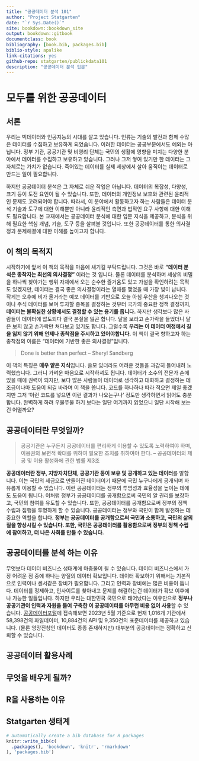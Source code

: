 ```yaml
--- 
title: "공공데이터 분석 101"
author: "Project Statgarten"
date: "`r Sys.Date()`"
site: bookdown::bookdown_site
output: bookdown::gitbook
documentclass: book
bibliography: [book.bib, packages.bib]
biblio-style: apalike
link-citations: yes
github-repo: statgarten/publickdata101
description: "공공데이터 분석 입문"
---
```


# 모두를 위한 공공데이터

## 서론
우리는 빅데이터와 인공지능의 시대를 살고 있습니다. 인류는 기술의 발전과 함께 수많은 데이터를 수집하고 보유하게 되었습니다. 이러한 데이터는 공공부문에서도 예외는 아닙니다. 정부 기관, 공공기관 및 비영리 단체는 국민의 생활에 영향을 미치는 다양한 분야에서 데이터를 수집하고 보유하고 있습니다. 그러나 그저 쌓여 있기만 한 데이터는 그 자체로는 가치가 없습니다. 죽어있는 데이터를 실제 세상에서 살아 움직이는 데이터로 만드는 일이 필요합니다.  

하지만 공공데이터 분석은 그 자체로 쉬운 작업은 아닙니다. 데이터의 복잡성, 다양성, 크기 등이 도전 요인이 될 수 있습니다. 또한, 데이터의 개인정보 보호와 관련된 윤리적인 문제도 고려되어야 합니다. 따라서, 이 분야에서 활동하고자 하는 사람들은 데이터 분석 기술과 도구에 대한 이해뿐만 아니라 윤리적인 측면과 법적인 요구 사항에 대한 이해도 필요합니다. 본 교재에서는 공공데이터 분석에 대한 입문 지식을 제공하고, 분석을 위해 필요한 핵심 개념, 기술, 도구 등을 살펴볼 것입니다. 또한 공공데이터를 통한 의사결정과 문제해결에 대한 이해를 높이고자 합니다.  

## 이 책의 목적지  
시작하기에 앞서 이 책의 목적을 마음에 새기길 부탁드립니다. 그것은 바로 **"데이터 분석은 종착지는 최선의 의사결정"** 이라는 것 입니다. 물론 데이터를 분석하며 세상의 비밀을 하나씩 찾아가는 행위 자체에서 오는 순수한 즐거움도 있고 가설을 확인하려는 목적도 있겠지만, 데이터는 결국 좋은 의사결정이라는 열매를 맺었을 때 가장 빛이 납니다. 작게는 오후에 비가 올거라는 예보 데이터를 기반으로 오늘 아침 우산을 챙겨나오는 것이나 주식 데이터를 보며 투자할 종목을 결정하는 것부터 국가의 중요한 정책 결정까지, **데이터는 불확실한 상황에서도 결정할 수 있는 용기를 줍니다.** 하지만 생각보다 많은 사람들이 데이터에 압도되다 결국 본질을 잃곤 합니다. 달을 보라고 손가락을 들었더니 달은 보지 않고 손가락만 쳐다보고 있기도 합니다. 그럴수록 **우리는 이 데이터 여정에서 길을 잃지 않기 위해 언제나 종착점을 주시하고 있어야합니다.** 이 책이 결국 향하고자 하는 종착점의 이름은 "데이터에 기반한 좋은 의사결정"입니다. 

> Done is better than perfect -- Sheryl Sandberg

이 책의 특징은 **매우 얕은 지식**입니다. 쓸모 있더라도 어려운 것들을 과감히 들어내려 노력했습니다. 그러니 가벼운 마음으로 시작하셔도 됩니다. 데이터가 소수의 전문가 손에 있을 때에 권력이 되지만, 보다 많은 사람들이 데이터로 생각하고 대화하고 결정하는 데 조금이나마 도움이 되길 바라며 이 책을 씁니다. 코드를 하나하나 따라 적으면 제일 좋겠지만 그저 '이런 코드를 넣으면 이런 결과가 나오는구나' 정도만 생각하면서 읽어도 충분합니다. 완벽하게 하려 우물쭈물 하기 보다는 일단 여기까지 읽었으니 일단 시작해 보는 건 어떨까요?

## 공공데이터란 무엇일까?

> 공공기관은 누구든지 공공데이터를 편리하게 이용할 수 있도록 노력하여야 하며, 이용권의 보편적 확대를 위하여 필요한 조치를 취하여야 한다.    -- 공공데이터의 제공 및 이용 활성화에 관한 법률 제3조  

**공공데이터란 정부, 지방자치단체, 공공기관 등이 보유 및 공개하고 있는 데이터**를 말합니다. 이는 국민의 세금으로 만들어진 데이터이기 때문에 국민 누구나에게 공개되며 자유롭게 이용할 수 있습니다. 이런 공공데이터는 정부의 투명성과 효율성을 높이는 데에도 도움이 됩니다. 이처럼 정부가 공공데이터를 공개함으로써 국민의 알 권리를 보장하고, 국민의 참여를 유도할 수 있습니다. 또한, 공공데이터를 공개함으로써 정부의 정책 수립과 집행을 투명하게 할 수 있습니다. 공공데이터는 정부와 국민이 함께 발전하는 데 중요한 역할을 합니다. **정부는 공공데이터를 공개함으로써 국민과 소통하고, 국민의 삶의 질을 향상시킬 수 있습니다. 또한, 국민은 공공데이터를 활용함으로써 정부의 정책 수립에 참여하고, 더 나은 사회를 만들 수 있습니다.**

## 공공데이터를 분석 하는 이유
무엇보다 데이터 비즈니스 생태계에 마중물이 될 수 있습니다. 데이터 비즈니스에서 가장 어려운 점 중에 하나는 양질의 데이터 확보입니다. 데이터 확보하기 위해서는 기본적으로 인력이나 센서같은 장비가 필요합니다. 그리고 인력과 장비에는 많은 비용이 듭니다. 데이터를 정제하고, 인사이트를 찾아내고 문제를 해결하는건 데이터가 확보 이후에나 가능한 일들입니다. 하지만 우리는 대한민국 국민으로 태어났다는 이유만으로 **정부나 공공기관이 인력과 자원을 들여 구축한 이 공공데이터를 아무런 비용 없이 사용**할 수 있습니다. [공공데이터포털](data.go.kr)에 접속해보면 2023년 5월 기준으로 현재 1,016개 기관에서 58,398건의 파일데이터, 10,884건의 API 및 9,350건의 표준데이터를 제공하고 있습니다. (물론 엉망진창인 데이터도 종종 존재하지만) 대부분의 공공데이터는 정확하고 신뢰할 수 있습니다. 

## 공공데이터 활용사례

## 무엇을 배우게 될까?

## R을 사용하는 이유

## Statgarten 생태계

```r
# automatically create a bib database for R packages
knitr::write_bib(c(
  .packages(), 'bookdown', 'knitr', 'rmarkdown'
), 'packages.bib')
```
